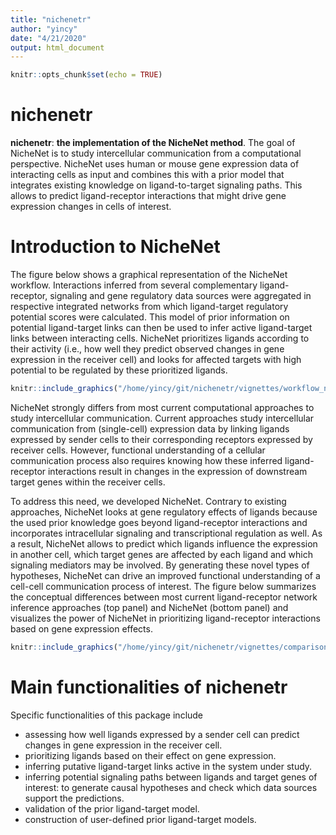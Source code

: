 ```yaml
---
title: "nichenetr"
author: "yincy"
date: "4/21/2020"
output: html_document
---
```


```r
knitr::opts_chunk$set(echo = TRUE)
```

# nichenetr  
**nichenetr**: **the implementation of the NicheNet method**. The goal of NicheNet is to study intercellular communication from a computational perspective. NicheNet uses human or mouse gene expression data of interacting cells as input and combines this with a prior model that integrates existing knowledge on ligand-to-target signaling paths. This allows to predict ligand-receptor interactions that might drive gene expression changes in cells of interest.  

# Introduction to NicheNet  
The figure below shows a graphical representation of the NicheNet workflow. Interactions inferred from several complementary ligand-receptor, signaling and gene regulatory data sources were aggregated in respective integrated networks from which ligand-target regulatory potential scores were calculated. This model of prior information on potential ligand-target links can then be used to infer active ligand-target links between interacting cells. NicheNet prioritizes ligands according to their activity (i.e., how well they predict observed changes in gene expression in the receiver cell) and looks for affected targets with high potential to be regulated by these prioritized ligands.  
```r
knitr::include_graphics("/home/yincy/git/nichenetr/vignettes/workflow_nichenet.png")
```

NicheNet strongly differs from most current computational approaches to study intercellular communication. Current approaches study intercellular communication from (single-cell) expression data by linking ligands expressed by sender cells to their corresponding receptors expressed by receiver cells. However, functional understanding of a cellular communication process also requires knowing how these inferred ligand-receptor interactions result in changes in the expression of downstream target genes within the receiver cells.  

To address this need, we developed NicheNet. Contrary to existing approaches, NicheNet looks at gene regulatory effects of ligands because the used prior knowledge goes beyond ligand-receptor interactions and incorporates intracellular signaling and transcriptional regulation as well. As a result, NicheNet allows to predict which ligands influence the expression in another cell, which target genes are affected by each ligand and which signaling mediators may be involved. By generating these novel types of hypotheses, NicheNet can drive an improved functional understanding of a cell-cell communication process of interest. The figure below summarizes the conceptual differences between most current ligand-receptor network inference approaches (top panel) and NicheNet (bottom panel) and visualizes the power of NicheNet in prioritizing ligand-receptor interactions based on gene expression effects.  
```r
knitr::include_graphics("/home/yincy/git/nichenetr/vignettes/comparison_other_approaches_2.png")
```

# Main functionalities of nichenetr  
Specific functionalities of this package include  

- assessing how well ligands expressed by a sender cell can predict changes in gene expression in the receiver cell.  
- prioritizing ligands based on their effect on gene expression.  
- inferring putative ligand-target links active in the system under study.  
- inferring potential signaling paths between ligands and target genes of interest: to generate causal hypotheses and check which data sources support the predictions.  
- validation of the prior ligand-target model.  
- construction of user-defined prior ligand-target models.  


